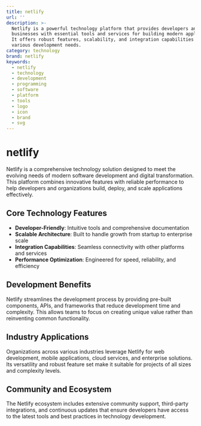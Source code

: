 ```yaml
---
title: netlify
url: ''
description: >-
  Netlify is a powerful technology platform that provides developers and
  businesses with essential tools and services for building modern applications.
  It offers robust features, scalability, and integration capabilities for
  various development needs.
category: technology
brand: netlify
keywords:
  - netlify
  - technology
  - development
  - programming
  - software
  - platform
  - tools
  - logo
  - icon
  - brand
  - svg
---
```


# netlify

Netlify is a comprehensive technology solution designed to meet the evolving needs of modern software development and digital transformation. This platform combines innovative features with reliable performance to help developers and organizations build, deploy, and scale applications effectively.

## Core Technology Features

- **Developer-Friendly**: Intuitive tools and comprehensive documentation
- **Scalable Architecture**: Built to handle growth from startup to enterprise scale
- **Integration Capabilities**: Seamless connectivity with other platforms and services
- **Performance Optimization**: Engineered for speed, reliability, and efficiency

## Development Benefits

Netlify streamlines the development process by providing pre-built components, APIs, and frameworks that reduce development time and complexity. This allows teams to focus on creating unique value rather than reinventing common functionality.

## Industry Applications

Organizations across various industries leverage Netlify for web development, mobile applications, cloud services, and enterprise solutions. Its versatility and robust feature set make it suitable for projects of all sizes and complexity levels.

## Community and Ecosystem

The Netlify ecosystem includes extensive community support, third-party integrations, and continuous updates that ensure developers have access to the latest tools and best practices in technology development.
